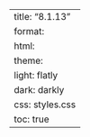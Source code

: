 ---
title: "8.1.13"
format:
    html:
        theme:
            light: flatly
            dark: darkly
        css: styles.css
        toc: true
---